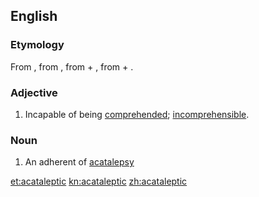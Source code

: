 ==English==

===Etymology===
From {{etyl|la|en}} {{term/t|la|acatalēpticus}}, from {{etyl|grc|en}} {{term|lang=grc|ἀκατάληπτος|tr=akatalēptos||incomprehensible}}, from {{term|lang=grc|ἀ-|tr=a-||not}} + {{term|lang=grc|καταλαμβάνω|tr=katalambanō||I seize}}, from {{term|lang=grc|κατά|tr=kata||against}} + {{term|lang=grc|λαμβάνω|tr=lambanō||I take}}.

===Adjective===
{{en-adj}}

# Incapable of being [[comprehend]]ed; [[incomprehensible]].

===Noun===
{{en-noun}}

# An adherent of [[acatalepsy]]

[[et:acataleptic]]
[[kn:acataleptic]]
[[zh:acataleptic]]